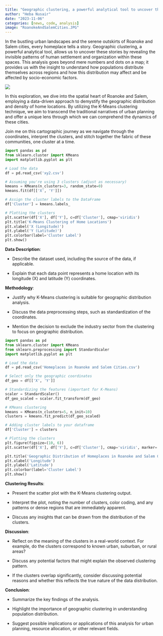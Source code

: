 ---
title: "Geographic clustering, a powerful analytical tool to uncover the urban patterns of human settlement within Roanoke and Salem cities"
author: "Heba Nusair"
date: "2023-11-06"
categories: [news, code, analysis]
image: "RoanokeAndSalemCities.JPG"
---

In the bustling urban landscapes and the serene outskirts of Roanoke and Salem cities, every homeplace tells a story. Geographic clustering, a powerful analytical tool, allows us to uncover these stories by revealing the invisible patterns of human settlement and organization within these spaces. This analysis goes beyond mere numbers and dots on a map; it provides us with the insight to understand how populations distribute themselves across regions and how this distribution may affect and be affected by socio-economic factors.

![](RoanokeAndSalemCities.JPG)

In this exploration, we dive into the spatial heart of Roanoke and Salem, employing a data-driven approach to demystify the geographic distribution and density of home locations. By utilizing the K-Means clustering technique, we aim to transcend the traditional narratives of urban planning and offer a unique lens through which we can comprehend the dynamics of these cities.

Join me on this cartographic journey as we navigate through the coordinates, interpret the clusters, and stitch together the fabric of these communities, one cluster at a time.

```{python}
import pandas as pd
from sklearn.cluster import KMeans
import matplotlib.pyplot as plt

# Load the data
df = pd.read_csv('xy2.csv')

# Assuming you're using 3 clusters (adjust as necessary)
kmeans = KMeans(n_clusters=3, random_state=0)
kmeans.fit(df[['X', 'Y']])

# Assign the cluster labels to the DataFrame
df['Cluster'] = kmeans.labels_

# Plotting the clusters
plt.scatter(df['X'], df['Y'], c=df['Cluster'], cmap='viridis')
plt.title('K-Means Clustering of Home Locations')
plt.xlabel('X (Longitude)')
plt.ylabel('Y (Latitude)')
plt.colorbar(label='Cluster Label')
plt.show()

```

**Data Description**:

-   Describe the dataset used, including the source of the data, if applicable.

-   Explain that each data point represents a home location with its longitude (X) and latitude (Y) coordinates.

**Methodology**:

-   Justify why K-Means clustering is suitable for geographic distribution analysis.

-   Discuss the data preprocessing steps, such as standardization of the coordinates.

-   Mention the decision to exclude the industry sector from the clustering to focus on geographic distribution.\

```{python}
import pandas as pd
from sklearn.cluster import KMeans
from sklearn.preprocessing import StandardScaler
import matplotlib.pyplot as plt

# Load the data
df = pd.read_csv('Homeplaces in Roanoke and Salem Cities.csv')

# Select only the geographic coordinates
df_geo = df[['X', 'Y']]

# Standardizing the features (important for K-Means)
scaler = StandardScaler()
df_geo_scaled = scaler.fit_transform(df_geo)

# KMeans clustering
kmeans = KMeans(n_clusters=5, n_init=10)
clusters = kmeans.fit_predict(df_geo_scaled)

# Adding cluster labels to your dataframe
df['Cluster'] = clusters

# Plotting the clusters
plt.figure(figsize=(10, 6))
plt.scatter(df['X'], df['Y'], c=df['Cluster'], cmap='viridis', marker='o')

plt.title('Geographic Distribution of Homeplaces in Roanoke and Salem Cities')
plt.xlabel('Longitude')
plt.ylabel('Latitude')
plt.colorbar(label='Cluster Label')
plt.show()

```

**Clustering Results**:

-   Present the scatter plot with the K-Means clustering output.

-   Interpret the plot, noting the number of clusters, color coding, and any patterns or dense regions that are immediately apparent.

-   Discuss any insights that can be drawn from the distribution of the clusters.

**Discussion**:

-   Reflect on the meaning of the clusters in a real-world context. For example, do the clusters correspond to known urban, suburban, or rural areas?

-   Discuss any potential factors that might explain the observed clustering pattern.

-   If the clusters overlap significantly, consider discussing potential reasons and whether this reflects the true nature of the data distribution.

**Conclusion**:

-   Summarize the key findings of the analysis.

-   Highlight the importance of geographic clustering in understanding population distribution.

-   Suggest possible implications or applications of this analysis for urban planning, resource allocation, or other relevant fields.
